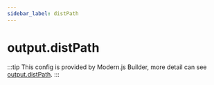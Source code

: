 ```yaml
---
sidebar_label: distPath
---
```


# output.distPath

:::tip
This config is provided by Modern.js Builder, more detail can see [output.distPath](https://modernjs.dev/builder/en/api/config-output.html#outputdistpath).
:::


<Main />
